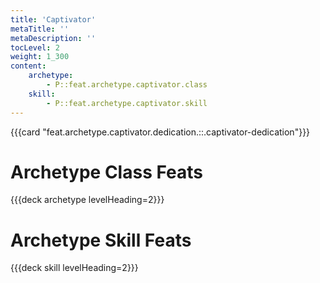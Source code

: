 ```yaml
---
title: 'Captivator'
metaTitle: ''
metaDescription: ''
tocLevel: 2
weight: 1_300
content:
    archetype:
        - P::feat.archetype.captivator.class
    skill:
        - P::feat.archetype.captivator.skill
---
```


{{{card "feat.archetype.captivator.dedication.::.captivator-dedication"}}}

# Archetype Class Feats

{{{deck archetype levelHeading=2}}}

# Archetype Skill Feats

{{{deck skill levelHeading=2}}}
